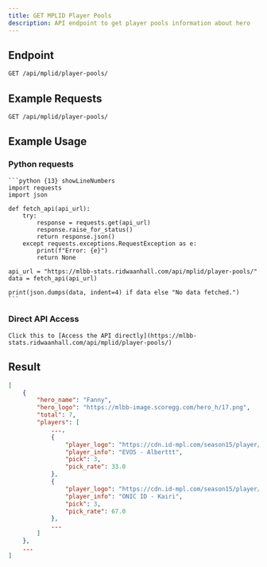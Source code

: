 ```yaml
---
title: GET MPLID Player Pools
description: API endpoint to get player pools information about hero
---
```


## Endpoint

```txt
GET /api/mplid/player-pools/
```

## Example Requests

```txt
GET /api/mplid/player-pools/
```

## Example Usage

### Python requests

    ```python {13} showLineNumbers
    import requests
    import json

    def fetch_api(api_url):
        try:
            response = requests.get(api_url)
            response.raise_for_status()
            return response.json()
        except requests.exceptions.RequestException as e:
            print(f"Error: {e}")
            return None

    api_url = "https://mlbb-stats.ridwaanhall.com/api/mplid/player-pools/"
    data = fetch_api(api_url)

    print(json.dumps(data, indent=4) if data else "No data fetched.")
    ```

### Direct API Access

    Click this to [Access the API directly](https://mlbb-stats.ridwaanhall.com/api/mplid/player-pools/)

## Result

```json {3} showLineNumbers
[
    {
        "hero_name": "Fanny",
        "hero_logo": "https://mlbb-image.scoregg.com/hero_h/17.png",
        "total": 7,
        "players": [
            ...,
            {
                "player_logo": "https://cdn.id-mpl.com/season15/player/EVOS/V2/2_Albert.png?X-Amz-Content-Sha256=UNSIGNED-PAYLOAD&X-Amz-Algorithm=AWS4-HMAC-SHA256&X-Amz-Credential=DO00UK9XG63MGT2KWV9H%2F20250721%2Fsgp1%2Fs3%2Faws4_request&X-Amz-Date=20250721T064334Z&X-Amz-SignedHeaders=host&X-Amz-Expires=21600&X-Amz-Signature=1567950043c92cd07d8f83be18fa4d7bc7aada635a1233efcc57f4e8f54db64c",
                "player_info": "EVOS - Alberttt",
                "pick": 3,
                "pick_rate": 33.0
            },
            {
                "player_logo": "https://cdn.id-mpl.com/season15/player/ONIC/Kairi.png?X-Amz-Content-Sha256=UNSIGNED-PAYLOAD&X-Amz-Algorithm=AWS4-HMAC-SHA256&X-Amz-Credential=DO00UK9XG63MGT2KWV9H%2F20250721%2Fsgp1%2Fs3%2Faws4_request&X-Amz-Date=20250721T071220Z&X-Amz-SignedHeaders=host&X-Amz-Expires=21600&X-Amz-Signature=d3eadc8e46c2bdf54c4353ab16cf5005b85597c8104f3a8e76987ef6ae3798ff",
                "player_info": "ONIC ID - Kairi",
                "pick": 3,
                "pick_rate": 67.0
            },
            ...
        ]
    },
    ...
]
```